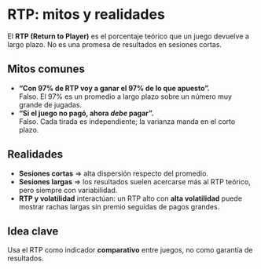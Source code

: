 # RTP: mitos y realidades

El **RTP (Return to Player)** es el porcentaje teórico que un juego devuelve a largo plazo. No es una promesa de resultados en sesiones cortas.

## Mitos comunes
- **“Con 97% de RTP voy a ganar el 97% de lo que apuesto”.**  
  Falso. El 97% es un promedio a largo plazo sobre un número muy grande de jugadas.
- **“Si el juego no pagó, ahora *debe* pagar”.**  
  Falso. Cada tirada es independiente; la varianza manda en el corto plazo.

## Realidades
- **Sesiones cortas** ⇒ alta dispersión respecto del promedio.  
- **Sesiones largas** ⇒ los resultados suelen acercarse más al RTP teórico, pero siempre con variabilidad.
- **RTP y volatilidad** interactúan: un RTP alto con **alta volatilidad** puede mostrar rachas largas sin premio seguidas de pagos grandes.

## Idea clave
Usa el RTP como indicador **comparativo** entre juegos, no como garantía de resultados.
